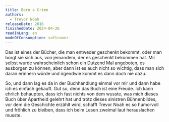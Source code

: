 ```yaml
---
title: Born a Crime
authors:
  - Trevor Noah
releaseDate: 2016
finishedDate: 2024-04-26
readInLang: en
modeOfConsumption: softcover
---
```



<BookHeading frontmatter={frontmatter} />

Das ist eines der Bücher, die man entweder geschenkt bekommt, oder man borgt sie
sich aus, von jemandem, der es geschenkt bekommen hat. Mir selbst wurde
wahrscheinlich schon ein Dutzend Mal angeboten, es ausborgen zu können, aber
dann ist es auch nicht so wichtig, dass man sich daran erinnern würde und
irgendwie kommt es dann doch nie dazu.

So, und dann lag es da in der Buchhandlung einmal vor mir und dann habe ich es
einfach gekauft. Gut so, denn das Buch ist eine Freude. Ich kann ehrlich
behaupten, dass ich fast nichts von dem wusste, was mich dieses Buch über
Apartheid gelehrt hat und trotz dieses sinistren Bühnenbildes, vor dem die
Geschichte erzählt wird, schafft Trevor Noah es so humorvoll und fröhlich zu
bleiben, dass ich beim Lesen zweimal laut herauslachen musste.
